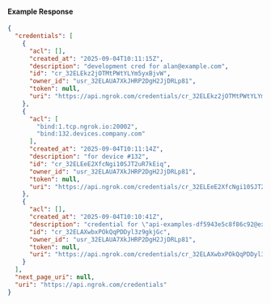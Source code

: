 
#### Example Response

```json
{
  "credentials": [
    {
      "acl": [],
      "created_at": "2025-09-04T10:11:15Z",
      "description": "development cred for alan@example.com",
      "id": "cr_32ELEkz2jOTMtPWtYLYm5yxBjvW",
      "owner_id": "usr_32ELAUA7XkJHRP2DgH2JjDRLp81",
      "token": null,
      "uri": "https://api.ngrok.com/credentials/cr_32ELEkz2jOTMtPWtYLYm5yxBjvW"
    },
    {
      "acl": [
        "bind:1.tcp.ngrok.io:20002",
        "bind:132.devices.company.com"
      ],
      "created_at": "2025-09-04T10:11:14Z",
      "description": "for device #132",
      "id": "cr_32ELEeE2XfcNgi10SJT2uR7kEiq",
      "owner_id": "usr_32ELAUA7XkJHRP2DgH2JjDRLp81",
      "token": null,
      "uri": "https://api.ngrok.com/credentials/cr_32ELEeE2XfcNgi10SJT2uR7kEiq"
    },
    {
      "acl": [],
      "created_at": "2025-09-04T10:10:41Z",
      "description": "credential for \"api-examples-df5943e5c8f86c92@example.com\"",
      "id": "cr_32ELAXwbxPOkQqPDDyl3z9gkjGc",
      "owner_id": "usr_32ELAUA7XkJHRP2DgH2JjDRLp81",
      "token": null,
      "uri": "https://api.ngrok.com/credentials/cr_32ELAXwbxPOkQqPDDyl3z9gkjGc"
    }
  ],
  "next_page_uri": null,
  "uri": "https://api.ngrok.com/credentials"
}
```
